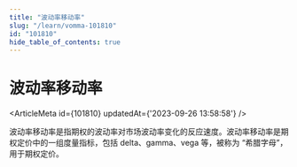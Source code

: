 ```yaml
---
title: "波动率移动率"
slug: "/learn/vomma-101810"
id: "101810"
hide_table_of_contents: true
---
```



# 波动率移动率

<ArticleMeta id={101810} updatedAt={'2023-09-26 13:58:58'} />
<div className='border-solid border-b border-t-0 my-4 border-[var(--ifm-color-gray-300)]' />

波动率移动率是指期权的波动率对市场波动率变化的反应速度。波动率移动率是期权定价中的一组度量指标，包括 delta、gamma、vega 等，被称为 “希腊字母”，用于期权定价。
